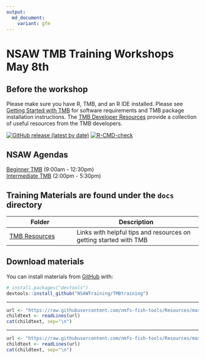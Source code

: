 ```yaml
---
output: 
  md_document:
    variant: gfm
---
```


<!-- README.md is generated from README.Rmd. Please edit that file -->

# NSAW TMB Training Workshops May 8th

## Before the workshop 
Please make sure you have R, TMB, and an R IDE installed. Please see [Getting Started with TMB](https://nsawtraining.github.io/TMBtraining/articles/00_01_Getting_Started.html) for software requirements and TMB package installation instructions. The [TMB Developer Resources](https://nsawtraining.github.io/TMBtraining/articles/00_00_TMB_Developer_Resources.html) provide a collection of useful resources from the TMB developers. 

<!-- badges: start -->

[![GitHub release (latest by
date)](https://img.shields.io/github/v/release/nmfs-fish-tools/pkgdownTemplate)](https://github.com/nmfs-fish-tools/pkgdownTemplate/releases)
[![R-CMD-check](https://github.com/nmfs-fish-tools/pkgdownTemplate/workflows/R-CMD-check/badge.svg)](https://github.com/nmfs-fish-tools/pkgdownTemplate/actions/workflows/R-CMD-check.yaml)
<!-- badges: end -->


## NSAW Agendas
[Beginner TMB](https://nsawtraining.github.io/TMBtraining/articles/00-beginner-tmb-agenda.html) (9:00am - 12:30pm)<br>
[Intermediate TMB](https://nsawtraining.github.io/TMBtraining/articles/01-intermediate-tmb-agenda.html) (2:00pm - 5:30pm)


## Training Materials are found under the `docs` directory
| Folder | Description |
| -------|-------------|                                      
|[TMB Resources](https://nsawtraining.github.io/TMBtraining/articles/000_Getting_Started_Contents.html) | Links with helpful tips and resources on getting started with TMB

## Download materials

You can install materials from [GitHub](https://NSAWTraining/TMBtraining) with:

``` r
# install.packages("devtools")
devtools::install_github("NSAWTraining/TMBtraining")
```


<!-- Do not edit below. This adds the Disclaimer and NMFS footer. -->

****

```r
url <- "https://raw.githubusercontent.com/nmfs-fish-tools/Resources/master/Disclaimer.md"
childtext <- readLines(url)
cat(childtext, sep="\n")
```

****

```r
url <- "https://raw.githubusercontent.com/nmfs-fish-tools/Resources/master/footer.md" 
childtext <- readLines(url)
cat(childtext, sep="\n")
```